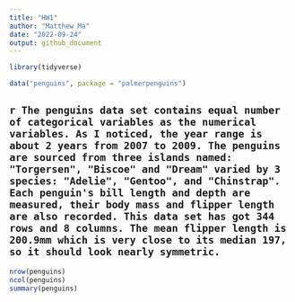 ```yaml
---
title: "HW1"
author: "Matthew Ma"
date: "2022-09-24"
output: github_document
---
```


```r
library(tidyverse)
```


```r
data("penguins", package = "palmerpenguins")
```

## `r The penguins data set contains equal number of categorical variables as the numerical variables. As I noticed, the year range is about 2 years from 2007 to 2009. The penguins are sourced from three islands named: "Torgersen", "Biscoe" and "Dream" varied by 3 species: "Adelie", "Gentoo", and "Chinstrap". Each penguin's bill length and depth are measured, their body mass and flipper length are also recorded. This data set has got 344 rows and 8 columns. The mean flipper length is 200.9mm which is very close to its median 197, so it should look nearly symmetric. `

```r
nrow(penguins)
ncol(penguins)
summary(penguins)
```

